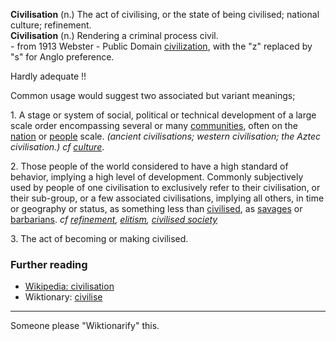 <b>Civilisation</b> (n.) The act of civilising, or the state of being civilised; national culture; refinement.<br>
<b>Civilisation</b> (n.) Rendering a criminal process civil.
</br>- from 1913 Webster - Public Domain [[civilization]], with the "z" replaced by "s" for Anglo preference.

Hardly adequate !!

Common usage would suggest two associated but variant meanings;

1. A stage or system of social, political or technical development of a large scale order encompassing several or many [[community|communities]], often on the [[nation]] or [[people]] scale. <i>(ancient civilisations; western civilisation; the Aztec civilisation.) cf [[culture]]</i>.

2. Those people of the world considered to have a high standard of behavior, implying a high level of development. Commonly subjectively used by people of one civilisation to exclusively refer to their civilisation, or their sub-group, or a few associated civilisations, implying all others, in time or geography or status, as something less than [[civilise|civilised]], as [[savage|savages]] or [[barbarian|barbarians]]. <i>cf [[refinement]], [[elitism]], [[civilised society]]</i>

3. The act of becoming or making civilised.

=== Further reading ===
*[[en:civilisation|Wikipedia: civilisation]]
*Wiktionary: [[civilise]]

----
Someone please "Wiktionarify" this.